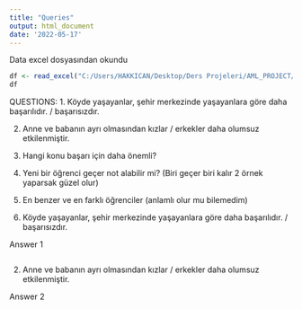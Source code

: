 ```yaml
---
title: "Queries"
output: html_document
date: '2022-05-17'
---
```


Data excel dosyasından okundu

```r
df <- read_excel("C:/Users/HAKKICAN/Desktop/Ders Projeleri/AML_PROJECT/01.AML_DATA.xlsm")
df
```

QUESTIONS:
1. Köyde yaşayanlar, şehir merkezinde yaşayanlara göre daha başarılıdır. / başarısızdır.

2. Anne ve babanın ayrı olmasından kızlar / erkekler daha olumsuz etkilenmiştir.

3. Hangi konu başarı için daha önemli?

4. Yeni bir öğrenci geçer not alabilir mi? (Biri geçer biri kalır 2 örnek yaparsak güzel olur)

5. En benzer ve en farklı öğrenciler (anlamlı olur mu bilemedim)

1. Köyde yaşayanlar, şehir merkezinde yaşayanlara göre daha başarılıdır. / başarısızdır.

Answer 1

```r

```

2. Anne ve babanın ayrı olmasından kızlar / erkekler daha olumsuz etkilenmiştir.

Answer 2

```r

```
